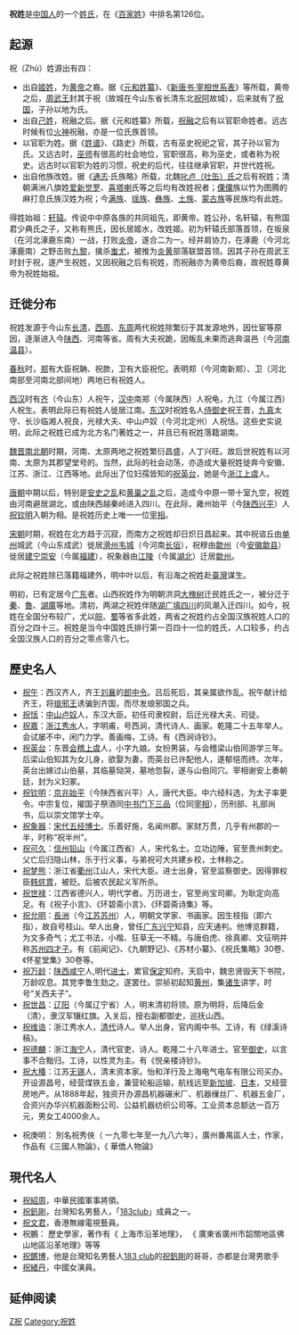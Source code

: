 {{姓氏
|姓氏=祝
|拼音=Zhù
|中国大陆=Zhu
|南京官話=zhu<sup>5</sup>
|台湾=Chu
|香港=Chuk
|澳门=Chok
|新加坡=
|马来西亚=Chok/Choke/Chuk
|越南=Chúc
|韩国=
|反切=
|同音字=
|堂号=
|郡望=[[太原郡|太原郡]]
}}

'''祝姓'''是[[中国人|中国人]]的一个[[姓氏|姓氏]]，在《[[百家姓|百家姓]]》中排名第126位。

==起源==

祝（Zhù）姓源出有四：
*出自[[姬姓|姬姓]]，为[[黄帝|黄帝]]之裔。据《[[元和姓纂|元和姓纂]]》、《[[新唐書宰相世系表|新唐书·宰相世系表]]》等所载，黄帝之后，[[周武王|周武王]]封其于祝（故城在今山东省长清东北[[祝阿|祝阿]]故城），后来就有了[[祝国|祝国]]，子孙以地为氏。
*出自[[己姓|己姓]]，祝融之后。据《元和姓纂》所载，[[祝融|祝融]]之后有以官职命姓者。远古时候有位[[火神|火神]]祝融，亦是一位氏族首领。
*以官职为姓。据《[[姓谱|姓谱]]》、《路史》所载，古有巫史祝祀之官，其子孙以官为氏。又远古时，[[巫师|巫师]]有很高的社会地位，官职很高，称为巫史，或者称为祝史。远古时以官职为姓的习惯，祝史的后代，往往继承官职，并世代姓祝。
*出自他族改姓。据《[[通志|通志]]·氏族略》所载，北魏[[叱卢氏|叱卢（吐缶）氏]]之后有祝姓；清朝满洲八旗姓[[爱新觉罗|爱新觉罗]]、[[喜塔喇|喜塔喇]]氏等之后均有改姓祝者；[[傈僳|傈僳]]族以竹为图腾的麻打息氏族汉姓为祝；今[[满族|满族]]、[[瑶族|瑶族]]、[[彝族|彝族]]、[[土族|土族]]、[[蒙古族|蒙古族]]等民族均有此姓。

得姓始祖：[[轩辕|轩辕]]。传说中中原各族的共同祖先，即黄帝。姓公孙，名轩辕，有熊国君少典氏之子，又称有熊氏，因长居姬水，改姓姬。初为轩辕氏部落首领，在坂泉（在河北涿鹿东南）一战，打败[[炎帝|炎帝]]，遂合二为一。经并肩协力，在涿鹿（今河北涿鹿南）之野击败[[九黎|九黎]]，擒杀[[蚩尤|蚩尤]]，被推为[[炎黄|炎黄]]部落联盟首领。因其子孙在周武王时封于祝，遂产生祝姓，又因祝融之后有祝姓，而祝融亦为黄帝后裔，故祝姓尊黄帝为祝姓始祖。

==迁徙分布==
祝姓发源于今山东[[长清|长清]]，[[西周|西周]]、[[东周|东周]]两代祝姓除繁衍于其发源地外，因仕宦等原因，逐渐进入今[[陕西|陕西]]、河南等省。周有大夫祝跪，因叛乱未果而逃奔温邑（今[[河南|河南]][[温县|温县]]）。

[[春秋时期|春秋]]时，[[郑|郑]]有大臣祝聃、祝款，卫有大臣祝佗。表明郑（今河南新郑）、卫（河北南部至河南北部间地）两地已有祝姓人。

[[西汉|西汉]]时有[[齐|齐]]（今山东）人祝午，[[汉中|汉中]]南郑（今属陕西）人祝龟，九江（今属江西）人祝生。表明此际已有祝姓人徙居江南。[[东汉|东汉]]时祝姓名人[[侍御史|侍御史]]祝王晋，[[九真|九真]]太守、长沙临湘人祝良，光禄大夫、中山卢奴（今河北定州）人祝恬。这些史实说明，此际之祝姓已成为北方名门著姓之一，并且已有祝姓落籍湖南。

[[魏晋南北朝|魏晋南北朝]]时期，河南、太原两地之祝姓繁衍昌盛，人丁兴旺。故后世祝姓有以河南、太原为其郡望堂号的。当然，此际的社会动荡，亦造成大量祝姓徙奔今安徽、江苏、浙江、江西等地。此际出了位妇孺皆知的[[祝英台|祝英台]]，她是今[[浙江|浙江]][[上虞|上虞]]人。

[[唐朝|唐朝]]中期以后，特别是[[安史之乱|安史之乱]]和[[黄巢之乱|黄巢之乱]]之后，造成今中原一带十室九空，祝姓由河南避居湖北，或由陕西越秦岭进入四川。在此际，雍州始平（今[[陕西|陕西]][[兴平|兴平]]）人[[祝钦明|祝钦明]]入朝为相。是祝姓历史上唯一一位[[宰相|宰相]]。

[[宋朝|宋朝]]时期，祝姓在北方趋于沉寂，而南方之祝姓却日炽日昌起来。其中祝谘丘由[[单州|单州]]城武（今山东成武）徙居[[滑州|滑州]][[韦城|韦城]]（今河南[[长垣|长垣]]），祝穆由[[歙州|歙州]]（今[[安徽|安徽]][[歙县|歙县]]）徙居[[建宁|建宁]][[崇安|崇安]]（今属[[福建|福建]]），祝象器由[[江陵|江陵]]（今属[[湖北|湖北]]）迁居[[歙州|歙州]]。

此际之祝姓除已落籍福建外，明中叶以后，有沿海之祝姓赴[[臺灣|臺灣]]谋生。

明初，已有定居今[[广东|广东]]者。山西祝姓作为明朝洪洞[[大槐树|大槐树]]迁民姓氏之一，被分迁于[[秦|秦]]、[[鲁国|魯]]、[[湖廣|湖廣]]等地。清初，两湖之祝姓伴随[[湖广填四川|湖广填四川]]的风潮入迁四川。如今，祝姓在全国分布较广，尤以[[皖|皖]]、[[蜀|蜀]]等省多此姓，两省之祝姓约占全国汉族祝姓人口的百分之四十三。祝姓是当今中国姓氏排行第一百四十一位的姓氏，人口较多，约占全国汉族人口的百分之零点零八七。

==歷史名人==
*[[祝午|祝午]]：西汉齐人，齐王[[刘襄|刘襄]]的[[郎中令|郎中令]]。吕后死后，其亲属欲作乱。祝午献计给齐王，将[[琅邪王|琅邪王]]诱骗到齐国，而尽发琅邪国之兵。
*[[祝恬|祝恬]]：[[中山郡|中山]][[卢奴|卢奴]]人，东汉大臣。初任司隶校尉，后迁光禄大夫、司徒。
*[[祝嘉|祝嘉]]：[[浙江|浙江]][[秀水縣|秀水]]人，字明甫，号西涧，清代诗人、画家。乾隆二十五年举人。会试屡不中，闲门力学。善画梅，工诗。有《西涧诗钞》。
*[[祝英台|祝英台]]：东晋[[会稽|会稽]][[上虞|上虞]]人，小字九娘。女扮男装，与会稽梁山伯同游学三年。后梁山伯知其为女儿身，欲娶为妻，而英台已许配他人，遂郁悒而终。次年，英台出嫁过山伯墓，其临墓恸哭，墓地忽裂，遂与山伯同穴。宰相谢安上奏朝廷，封为义妇冢。
*[[祝钦明|祝钦明]]：[[京兆|京兆]][[始平|始平]]（今陕西省兴平）人，唐代大臣。中六经科选，为太子率更令。中宗复位，擢国子祭酒同[[中书门下三品|中书门下三品]]（位同[[宰相|宰相]]），历刑部、礼部尚书，后以崇文馆学士卒。
*[[祝象器|祝象器]]：[[宋代|宋代]][[五经博士|五经博士]]。乐善好施，名闻州郡。家财万贯，几乎有州郡的一半，时称“祝半州”。
*[[祝可久|祝可久]]：[[信州|信州]][[铅山|铅山]]（今属江西省）人，宋代名士。立功边陲，官至贵州刺史。父亡后归隐山林，乐于行义事，与弟祝可大共建乡校，士林称之。
*[[祝梦熊|祝梦熊]]：浙江省[[衢州|衢州]]江山人，宋代大臣。进士出身，官至监察御史。因得罪权臣[[韩侂胄|韩侂胄]]，被贬。后被农民起义军所杀。
*[[祝世禄|祝世禄]]：江西省德兴人，明代学者。万历进士，官至尚宝司卿。为耿定向高足。有《祝子小言》、《环碧斋小言》、《环碧斋诗集》等。
*[[祝允明|祝允明]]：[[蘇州|長洲]]（今[[江苏|江苏]][[苏州|苏州]]）人，明朝文学家、书画家。因生枝指（即六指），故自号枝山。举人出身，曾任[[广东|广东]][[兴宁市|兴宁]]知县，应天通判。他博览群籍，为文多奇气；尤工书法，小楷、狂草无一不精。与唐伯虎、徐真卿、文征明并称[[苏州四才子|苏州四才子]]。有《前闻记》、《九朝野记》、《苏材小纂》、《祝氏集略》30卷、《怀星堂集》30卷等。
*[[祝万龄|祝万龄]]：[[陕西|陕西]][[咸宁县_(金朝)|咸宁]]人,明代[[进士|进士]]，累官[[保定|保定]]知府。天启中，魏忠贤毁天下书院，万龄叹息。其党李鲁生劾之。遂罢仕。崇祯初起知[[黄州|黄州]]，集[[诸生|诸生]]讲学，时号“关西夫子”。
*[[祝世昌|祝世昌]]：[[辽阳|辽阳]]（今属辽宁省）人，明末清初将领。原为明将，后降后金（清），隶汉军镶红旗。入关后，授右副都御史，巡抚山西。
*[[祝维诰|祝维诰]]：浙江秀水人，[[清代|清代]]诗人。举人出身，官内阁中书。工诗，有《绿溪诗稿》。
*[[祝德麟|祝德麟]]：浙江[[海宁|海宁]]人，清代官吏、诗人。乾隆二十八年进士。官至[[御史|御史]]，以言事不合黜归。工诗，以性灵为主。有《悦亲楼诗钞》。
*[[祝大椿|祝大椿]]：江苏[[无锡|无锡]]人，清末资本家。怡和洋行及上海电气电车有限公司买办。开设源昌号，经营煤铁五金，兼营轮船运输，航线远至[[新加坡|新加坡]]、[[日本|日本]]，又经营房地产。从1888年起，独资开办源昌机器碾米厂、机器缫丝厂、机器五金厂，合资兴办华兴机器面粉公司、公益机器纺织公司等。工业资本总额达一百万元，男女工4000余人。

*祝庚明： 別名祝秀俠（ 一九零七年至一九八六年），廣州番禺區人士，作家，作品有《三國人物論》，《 華僑人物論》

==現代名人==
*[[祝绍周|祝紹周]]，中華民國軍事將領。
*[[祝釩剛|祝釩剛]]，台灣知名男藝人，「[[183club|183club]]」成員之一。
*[[祝文君|祝文君]]，香港無線電視藝員。
* 祝鵬： 歷史學家，著作有《 上海市沿革地理》， 《 廣東省廣州市韶關地區佛山地區沿革地理》等等
*[[祝鏘博|祝鏘博]]，他是台灣知名男藝人[[183_club|183 club]]的[[祝釩剛|祝釩剛]]的哥哥，亦都是台灣男歌手
*[[祝緒丹|祝緒丹]]，中國女演員。

== 延伸阅读 ==
{{Wikisource further reading}}

[[Category:漢姓|Z祝]]
[[Category:祝姓|Category:祝姓]]